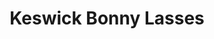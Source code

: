 ---
title: Keswick Bonny Lasses
tuneMeta:
    rhythm: Hornpipe
    source: William Irwin
    date: 1838
    album: 
        title: One Big Fiddle
        track: 1
    relatedTunes: 
        - Barren rocks of Arden
    relatedLinks:
        - link:
            url: https://tunearch.org/wiki/Keswick_Bonny_Lasses
            text: Traditional Tune Archive
tuneDots:
    - dots: 
        image: 
            src: /tunes/keswick-bonny-lasses/keswick-bonny-lasses-dots.jpg
            height: 1024
            width: 744
            alt: Keswick Bonny Lasses, arr Carolyn Francis
            caption: Keswick Bonny Lasses, arr Carolyn Francis
        download: 
            title: Keswick Bonny Lasses
            src: /tunes/keswick-bonny-lasses/keswick-bonny-lasses-dots.pdf
            fileSize: 354Kb
tuneVideo:
    - video: 
        title: Keswick Bonny Lasses harmony
        src: /tunes/keswick-bonny-lasses/keswick-bonny-lasses-harmony.mp4
---